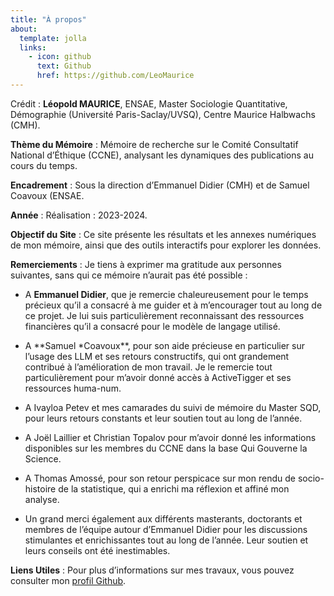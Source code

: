 ```yaml
---
title: "À propos"
about:
  template: jolla
  links: 
    - icon: github
      text: Github
      href: https://github.com/LeoMaurice
---
```


Crédit : **Léopold MAURICE**, ENSAE, Master Sociologie Quantitative, Démographie (Université Paris-Saclay/UVSQ), Centre Maurice Halbwachs (CMH).

**Thème du Mémoire** : Mémoire de recherche sur le Comité Consultatif National d'Éthique (CCNE), analysant les dynamiques des publications au cours du temps.

**Encadrement** : Sous la direction d'Emmanuel Didier (CMH) et de Samuel Coavoux (ENSAE.

**Année** : Réalisation : 2023-2024.

**Objectif du Site** : Ce site présente les résultats et les annexes numériques de mon mémoire, ainsi que des outils interactifs pour explorer les données.

**Remerciements** : 
Je tiens à exprimer ma gratitude aux personnes suivantes, sans qui ce mémoire n'aurait pas
été possible :

- A **Emmanuel Didier**, que je remercie chaleureusement pour le temps précieux qu'il a consacré à me guider et à m'encourager tout au long de ce projet. Je lui suis particulièrement reconnaissant des ressources financières qu’il a consacré pour le modèle de langage utilisé.

- A **Samuel *Coavoux**, pour son aide précieuse en particulier sur l’usage des LLM et ses retours constructifs, qui ont grandement contribué à l'amélioration de mon travail. Je le remercie tout particulièrement pour m’avoir donné accès à ActiveTigger et ses ressources huma-num.

- A Ivayloa Petev et mes camarades du suivi de mémoire du Master SQD, pour leurs retours constants et leur soutien tout au long de l'année.
- A Joël Laillier et Christian Topalov pour m’avoir donné les informations disponibles sur les membres du CCNE dans la base Qui Gouverne la Science.

- A Thomas Amossé, pour son retour perspicace sur mon rendu de socio-histoire de la statistique, qui a enrichi ma réflexion et affiné mon analyse.

- Un grand merci également aux différents masterants, doctorants et membres de l'équipe autour d'Emmanuel Didier pour les discussions stimulantes et enrichissantes tout au long de l'année. Leur soutien et leurs conseils ont été inestimables.

**Liens Utiles** : Pour plus d'informations sur mes travaux, vous pouvez consulter mon [profil Github](https://github.com/LeoMaurice).
